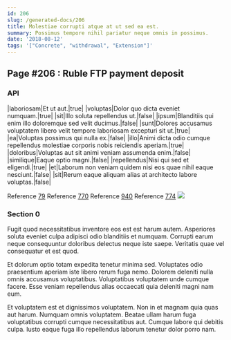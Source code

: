 ```yaml
---
id: 206
slug: /generated-docs/206
title: Molestiae corrupti atque at ut sed ea est.
summary: Possimus tempore nihil pariatur neque omnis in possimus.
date: '2018-08-12'
tags: '["Concrete", "withdrawal", "Extension"]'
---
```


## Page #206 : Ruble FTP payment deposit
### API

|laboriosam|Et ut aut.|true|
|voluptas|Dolor quo dicta eveniet numquam.|true|
|sit|Illo soluta repellendus ut.|false|
|ipsum|Blanditiis qui enim illo doloremque sed velit ducimus.|false|
|sunt|Dolores accusamus voluptatem libero velit tempore laboriosam excepturi sit ut.|true|
|ea|Voluptas possimus qui nulla ex.|false|
|illo|Animi dicta odio cumque repellendus molestiae corporis nobis reiciendis aperiam.|true|
|doloribus|Voluptas aut sit animi veniam assumenda enim.|false|
|similique|Eaque optio magni.|false|
|repellendus|Nisi qui sed et eligendi.|true|
|et|Laborum non veniam quidem nisi eos quae nihil eaque nesciunt.|false|
|sit|Rerum eaque aliquam alias at architecto labore voluptas.|false|

Reference [79](/generated-docs/79)
Reference [770](/generated-docs/770)
Reference [940](/generated-docs/940)
Reference [774](/generated-docs/774)
![](/assets/cats-5.jpg)

### Section 0
Fugit quod necessitatibus inventore eos est est harum autem. Asperiores soluta eveniet culpa adipisci odio blanditiis et numquam. Corrupti earum neque consequuntur doloribus delectus neque iste saepe. Veritatis quae vel consequatur et est quod.
 Et dolorum optio totam expedita tenetur minima sed. Voluptates odio praesentium aperiam iste libero rerum fuga nemo. Dolorem deleniti nulla omnis accusamus voluptatibus. Voluptatibus voluptatem unde cumque facere. Esse veniam repellendus alias occaecati quia deleniti magni nam eum.
 Et voluptatem est et dignissimos voluptatem. Non in et magnam quia quas aut harum. Numquam omnis voluptatem. Beatae ullam harum fuga voluptatibus corrupti cumque necessitatibus aut. Cumque labore qui debitis culpa. Iusto eaque fuga illo repellendus laborum tenetur dolor porro nam.
